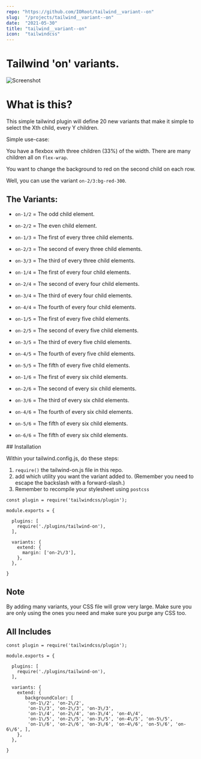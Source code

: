 ```yaml
---
repo: "https://github.com/IORoot/tailwind__variant--on"
slug:  "/projects/tailwind__variant--on"
date:  "2021-05-30"
title: "tailwind__variant--on"
icon:  "tailwindcss"
---
```

# Tailwind 'on' variants.

![Screenshot](screenshot.png)


# What is this?

This simple tailwind plugin will define 20 new variants that make it simple to select the Xth child, every Y children.

Simple use-case: 

You have a flexbox with three children (33%) of the width. There are many children all on `flex-wrap`.

You want to change the background to red on the second child on each row.

Well, you can use the variant `on-2/3:bg-red-300`.

## The Variants:

- `on-1/2` = The odd child element.
- `on-2/2` = The even child element.

- `on-1/3` = The first of every three child elements.
- `on-2/3` = The second of every three child elements.
- `on-3/3` = The third of every three child elements.

- `on-1/4` = The first of every four child elements.
- `on-2/4` = The second of every four child elements.
- `on-3/4` = The third of every four child elements.
- `on-4/4` = The fourth of every four child elements.

- `on-1/5` = The first of every five child elements.
- `on-2/5` = The second of every five child elements.
- `on-3/5` = The third of every five child elements.
- `on-4/5` = The fourth of every five child elements.
- `on-5/5` = The fifth of every five child elements.

- `on-1/6` = The first of every six child elements.
- `on-2/6` = The second of every six child elements.
- `on-3/6` = The third of every six child elements.
- `on-4/6` = The fourth of every six child elements.
- `on-5/6` = The fifth of every six child elements.
- `on-6/6` = The fifth of every six child elements.


## Installation

Within your tailwind.config.js, do these steps:

1. `require()` the tailwind-on.js file in this repo.
2. add which utility you want the variant added to. (Remember you need to escape the backslash with a forward-slash.)
3. Remember to recompile your stylesheet using `postcss` 


```
const plugin = require('tailwindcss/plugin');

module.exports = {

  plugins: [
    require('./plugins/tailwind-on'),
  ],

  variants: {
    extend: {
      margin: ['on-2\/3'],
    },
  },

}
```


## Note

By adding many variants, your CSS file will grow very large. Make sure you are only using the ones you need and make sure you
purge any CSS too.

## All Includes

```
const plugin = require('tailwindcss/plugin');

module.exports = {

  plugins: [
    require('./plugins/tailwind-on'),
  ],

  variants: {
    extend: {
       backgroundColor: [
        'on-1\/2', 'on-2\/2', 
        'on-1\/3', 'on-2\/3', 'on-3\/3', 
        'on-1\/4', 'on-2\/4', 'on-3\/4', 'on-4\/4', 
        'on-1\/5', 'on-2\/5', 'on-3\/5', 'on-4\/5', 'on-5\/5',
        'on-1\/6', 'on-2\/6', 'on-3\/6', 'on-4\/6', 'on-5\/6', 'on-6\/6', ],
    },
  },

}
```
